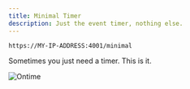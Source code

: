 ```yaml
---
title: Minimal Timer
description: Just the event timer, nothing else.
---
```



```bash title="Minimal Timer"
https://MY-IP-ADDRESS:4001/minimal           
```

Sometimes you just need a timer. This is it.

![Ontime](../../../assets/screenshots/views/minimal.png)
